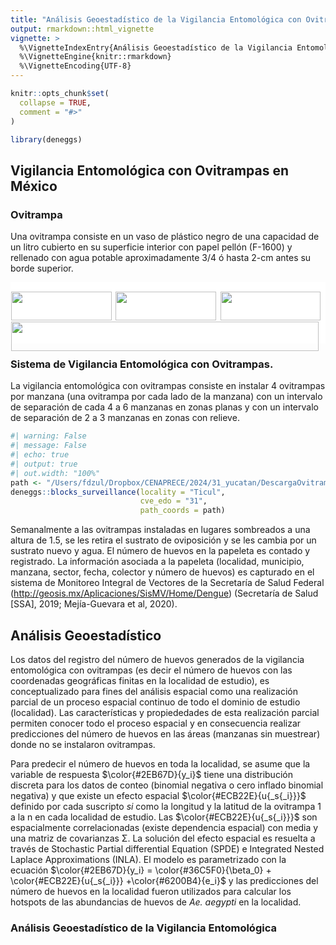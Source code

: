 ```yaml
---
title: "Análisis Geoestadístico de la Vigilancia Entomológica con Ovitrampas en INLA"
output: rmarkdown::html_vignette
vignette: >
  %\VignetteIndexEntry{Análisis Geoestadístico de la Vigilancia Entomológica con Ovitrampas en INLA}
  %\VignetteEngine{knitr::rmarkdown}
  %\VignetteEncoding{UTF-8}
---
```


```r
knitr::opts_chunk$set(
  collapse = TRUE,
  comment = "#>"
)
```

```r
library(deneggs)
```

## Vigilancia Entomológica con Ovitrampas en México

### Ovitrampa

Una ovitrampa consiste en un vaso de plástico negro de una capacidad de un litro cubierto en su superficie interior con papel pellón (F-1600) y rellenado con agua potable aproximadamente 3/4 ó hasta 2-cm antes su borde superior.

<html>

<head>

```{=html}
<style>
.grid-container {
  display: grid;
  gap: 0px;
  background-color: #FFFFFF;
  padding: 1px;
}

.grid-item1 {
  background-color: rgba(255, 255, 255);
  text-align: center;
  padding: 0px;
  font-size: 1px;
}


.item2 {
  grid-column: 1 / span 3;
  grid-row: 3;
}
</style>
```
</head>

<body>


::: grid-container
::: {.grid-item .item1}
![](/Users/fdzul/Downloads/IMG_6173/IMG_6137.JPG){width=98%}
:::

::: {.grid-item .item1}
![](/Users/fdzul/Downloads/IMG_6173/IMG_6176.JPG){width=98%}
:::

::: {.grid-item .item1}
![](/Users/fdzul/Downloads/IMG_6173/IMG_6186.JPG){width=98%}
:::

::: {.grid-item .item2}
![](/Users/fdzul/Downloads/IMG_6173/IMG_6150.JPG){width=99%}
:::
:::

</body>

</html>

### Sistema de Vigilancia Entomológica con Ovitrampas.

La vigilancia entomológica con ovitrampas consiste en instalar 4 ovitrampas por manzana (una ovitrampa por cada lado de la manzana) con un intervalo de separación de cada 4 a 6 manzanas en zonas planas y con un intervalo de separación de 2 a 3 manzanas en zonas con relieve.

```r
#| warning: False
#| message: False
#| echo: true
#| output: true
#| out.width: "100%"
path <- "/Users/fdzul/Dropbox/CENAPRECE/2024/31_yucatan/DescargaOvitrampasMesFco.txt"
deneggs::blocks_surveillance(locality = "Ticul",
                             cve_edo = "31",
                             path_coords = path)
```

Semanalmente a las ovitrampas instaladas en lugares sombreados a una altura de 1.5, se les retira el sustrato de oviposición y se les cambia por un sustrato nuevo y agua. El número de huevos en la papeleta es contado y registrado. La información asociada a la papeleta (localidad, municipio, manzana, sector, fecha, colector y número de huevos) es capturado en el sistema de Monitoreo Integral de Vectores de la Secretaría de Salud Federal (<http://geosis.mx/Aplicaciones/SisMV/Home/Dengue>) (Secretaría de Salud [SSA], 2019; Mejía-Guevara et al, 2020).

## Análisis Geoestadístico

Los datos del registro del número de huevos generados de la vigilancia entomológica con ovitrampas (es decir el número de huevos con las coordenadas geográficas finitas en la localidad de estudio),  es conceptualizado para fines del análisis espacial como una realización parcial de un proceso espacial continuo de todo el dominio de estudio (localidad). Las características y propiededades de esta realización parcial permiten conocer todo el proceso espacial y en consecuencia realizar predicciones del número de huevos en las áreas (manzanas sin muestrear) donde no se instalaron ovitrampas. 

Para predecir el número de huevos en toda la localidad, se asume que la variable de respuesta  $\color{#2EB67D}{y_i}$ tiene una distribución discreta para los datos de conteo (binomial negativa o cero inflado binomial negativa) y que existe un efecto espacial $\color{#ECB22E}{u{_s{_i}}}$ definido por cada suscripto $s{i}$ como la longitud y la latitud de la ovitrampa 1 a la n en cada localidad de estudio. Las $\color{#ECB22E}{u{_s{_i}}}$ son espacialmente correlacionadas (existe dependencia espacial) con media y una matriz de covarianzas Σ. La solución del efecto espacial es resuelta a través de Stochastic Partial differential Equation (SPDE) e Integrated Nested Laplace Approximations (INLA). El modelo es parametrizado con la ecuación $\color{#2EB67D}{y_i} = \color{#36C5F0}{\beta_0} + \color{#ECB22E}{u{_s{_i}}} +\color{#6200B4}{e_i}$ y las predicciones del número de huevos en la localidad fueron utilizados para calcular los hotspots de las abundancias de huevos de *Ae. aegypti* en la localidad.

### Análisis Geoestadístico de la Vigilancia Entomológica



